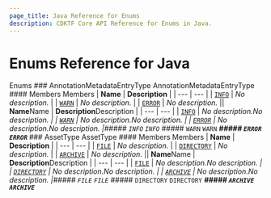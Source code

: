 ```yaml
---
page_title: Java Reference for Enums
description: CDKTF Core API Reference for Enums in Java.
---
```


<!-- This file is generated through yarn generate-docs -->

# Enums Reference for Java

  Enums <a name="Enums" id="Enums"></a>### AnnotationMetadataEntryType <a name="AnnotationMetadataEntryType" id="cdktf.AnnotationMetadataEntryType"></a>AnnotationMetadataEntryType <a name="AnnotationMetadataEntryType" id="cdktf.AnnotationMetadataEntryType"></a>#### Members <a name="Members" id="Members"></a>Members <a name="Members" id="Members"></a>| **Name** | **Description** |
  | --- | --- |
  | <code><a href="#cdktf.AnnotationMetadataEntryType.INFO">INFO</a></code> | *No description.* |
  | <code><a href="#cdktf.AnnotationMetadataEntryType.WARN">WARN</a></code> | *No description.* |
  | <code><a href="#cdktf.AnnotationMetadataEntryType.ERROR">ERROR</a></code> | *No description.* || **Name**Name | **Description**Description |
  | --- | --- |
  | <code><a href="#cdktf.AnnotationMetadataEntryType.INFO">INFO</a></code> | *No description.*No description. |
  | <code><a href="#cdktf.AnnotationMetadataEntryType.WARN">WARN</a></code> | *No description.*No description. |
  | <code><a href="#cdktf.AnnotationMetadataEntryType.ERROR">ERROR</a></code> | *No description.*No description. |***##### `INFO` <a name="INFO" id="cdktf.AnnotationMetadataEntryType.INFO"></a>`INFO` <a name="INFO" id="cdktf.AnnotationMetadataEntryType.INFO"></a>***##### `WARN` <a name="WARN" id="cdktf.AnnotationMetadataEntryType.WARN"></a>`WARN` <a name="WARN" id="cdktf.AnnotationMetadataEntryType.WARN"></a>***##### `ERROR` <a name="ERROR" id="cdktf.AnnotationMetadataEntryType.ERROR"></a>`ERROR` <a name="ERROR" id="cdktf.AnnotationMetadataEntryType.ERROR"></a>***### AssetType <a name="AssetType" id="cdktf.AssetType"></a>AssetType <a name="AssetType" id="cdktf.AssetType"></a>#### Members <a name="Members" id="Members"></a>Members <a name="Members" id="Members"></a>| **Name** | **Description** |
  | --- | --- |
  | <code><a href="#cdktf.AssetType.FILE">FILE</a></code> | *No description.* |
  | <code><a href="#cdktf.AssetType.DIRECTORY">DIRECTORY</a></code> | *No description.* |
  | <code><a href="#cdktf.AssetType.ARCHIVE">ARCHIVE</a></code> | *No description.* || **Name**Name | **Description**Description |
  | --- | --- |
  | <code><a href="#cdktf.AssetType.FILE">FILE</a></code> | *No description.*No description. |
  | <code><a href="#cdktf.AssetType.DIRECTORY">DIRECTORY</a></code> | *No description.*No description. |
  | <code><a href="#cdktf.AssetType.ARCHIVE">ARCHIVE</a></code> | *No description.*No description. |***##### `FILE` <a name="FILE" id="cdktf.AssetType.FILE"></a>`FILE` <a name="FILE" id="cdktf.AssetType.FILE"></a>***##### `DIRECTORY` <a name="DIRECTORY" id="cdktf.AssetType.DIRECTORY"></a>`DIRECTORY` <a name="DIRECTORY" id="cdktf.AssetType.DIRECTORY"></a>***##### `ARCHIVE` <a name="ARCHIVE" id="cdktf.AssetType.ARCHIVE"></a>`ARCHIVE` <a name="ARCHIVE" id="cdktf.AssetType.ARCHIVE"></a>***
  
